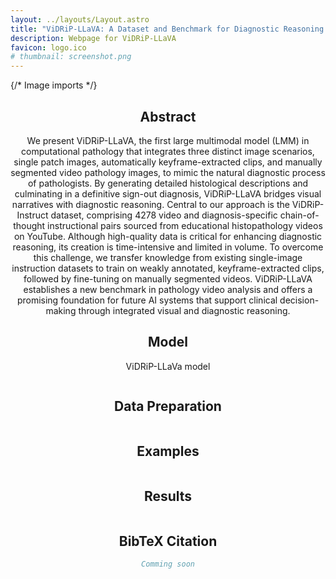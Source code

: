```yaml
---
layout: ../layouts/Layout.astro
title: "ViDRiP-LLaVA: A Dataset and Benchmark for Diagnostic Reasoning from Pathology Videos"
description: Webpage for ViDRiP-LLaVA
favicon: logo.ico
# thumbnail: screenshot.png
---
```





{/* Image imports */}




<Header
  title={frontmatter.title}
  authors={[
    {
      name: "Trinh Vuong",
      url: "https://www.linkedin.com/in/trinh-vuong-218812193/",
      institution: "Korea University",
    },
    {
      name: "Jin Tae Kwak",
      url: "https://www.kwaklab.net/PI.html",
      institution: "Korea University",
    },
  ]}
  conference="Arxiv 2025"
  notes={[
    {
      text: "{trinhvg,jkwak}@korea.ac.kr",
    },
  ]}
  links={[
    {
      name: "Code",
      url: "https://github.com/trinhvg/ViDRiP-LLaVA",
      icon: "mdi:github",
    },
    {
      name: "arXiv",
      url: "https://arxiv.org/abs/2505.04192",
      icon: "fa-solid:file-pdf",
    },
    {
      name: "Benchmark (Coming Soon)",
      url: "",
        icon: "mdi:database",
    }
  ]}
  />


<HighlightedSection>

## Abstract

We present ViDRiP-LLaVA, the first large multimodal model (LMM) in computational pathology that integrates three distinct image scenarios, single patch images, automatically keyframe-extracted clips, and manually segmented video pathology images, to mimic the natural diagnostic process of pathologists. By generating detailed histological descriptions and culminating in a definitive sign-out diagnosis, ViDRiP-LLaVA bridges visual narratives with diagnostic reasoning.
Central to our approach is the ViDRiP-Instruct dataset, comprising 4278 video and diagnosis-specific chain-of-thought instructional pairs sourced from educational histopathology videos on YouTube.
Although high-quality data is critical for enhancing diagnostic reasoning, its creation is time-intensive and limited in volume. To overcome this challenge, we transfer knowledge from existing single-image instruction datasets to train on weakly annotated, keyframe-extracted clips, followed by fine-tuning on manually segmented videos. ViDRiP-LLaVA establishes a new benchmark in pathology video analysis and offers a promising foundation for future AI systems that support clinical decision-making through integrated visual and diagnostic reasoning.

</HighlightedSection>



## Model

ViDRiP-LLaVa model
<Figure
    caption="Overview of the ViDRiP-LLaVA model architecture and its freezing and tuning strategy at each stage.
      The model comprises three main components: a vision encoder (ViT), a projector, and a large language decoder (LLM)."
  >
    <Image source={fig_network} altText="ViDRiP-LLaVA model." />
</Figure>


## Data Preparation

<Figure
    caption="Data Preparation."
  >
    <Image source={fig_data} altText="Data Preparation." />
</Figure>


## Examples

<Figure
    caption="Comparison of ViDRiP-LLaVA and GPT-4o in the visual reasoning task for diagnosing high-grade serous carcinoma. While both models correctly identify serous carcinoma, GPT-4o fails to recognize key features such as nuclear atypia and desmoplastic stroma, which are critical for assessing tumor invasiveness, leading to a less
precise grading of malignancy."
  >
    <Image source={fig_example} altText="Comparison of ViDRiP-LLaVA and GPT-4o." />
</Figure>



## Results

<Figure
    caption="Performance benchmarking of text generation models on ViDRiP-Instruct."
  >
    <Image source={fig_table} altText="Performance benchmarking of text generation models on ViDRiP-Instruct." />
</Figure>

## BibTeX Citation

```bibtex
Comming soon
```
